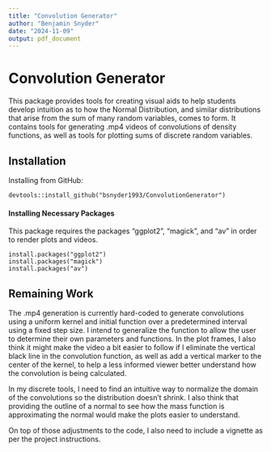 ```yaml
---
title: "Convolution Generator"
author: "Benjamin Snyder"
date: "2024-11-09"
output: pdf_document
---
```


# Convolution Generator

This package provides tools for creating visual aids to help students develop intuition as to how the Normal Distribution, and similar distributions that arise from the sum of many random variables, comes to form. It contains tools for generating .mp4 videos of convolutions of density functions, as well as tools for plotting sums of discrete random variables.

## Installation

Installing from GitHub:

```         
devtools::install_github("bsnyder1993/ConvolutionGenerator")
```

#### Installing Necessary Packages

This package requires the packages "ggplot2", "magick", and "av" in order to render plots and videos.

```         
install.packages("ggplot2") 
install.packages("magick")
install.packages("av")
```

## Remaining Work

The .mp4 generation is currently hard-coded to generate convolutions using a uniform kernel and initial function over a predetermined interval using a fixed step size. I intend to generalize the function to allow the user to determine their own parameters and functions. In the plot frames, I also think it might make the video a bit easier to follow if I eliminate the vertical black line in the convolution function, as well as add a vertical marker to the center of the kernel, to help a less informed viewer better understand how the convolution is being calculated.

In my discrete tools, I need to find an intuitive way to normalize the domain of the convolutions so the distribution doesn't shrink. I also think that providing the outline of a normal to see how the mass function is approximating the normal would make the plots easier to understand.

On top of those adjustments to the code, I also need to include a vignette as per the project instructions.
